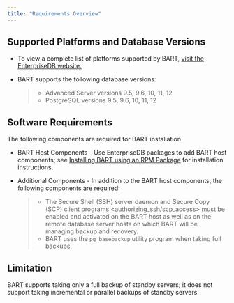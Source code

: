```yaml
---
title: "Requirements Overview"
---
```


<div id="requirements_overview" class="registered_link"></div>


## Supported Platforms and Database Versions

-   To view a complete list of platforms supported by BART, [visit the EnterpriseDB website.](https://www.enterprisedb.com/services-support/edb-supported-products-and-platforms)

-   BART supports the following database versions:

    > -   Advanced Server versions 9.5, 9.6, 10, 11, 12
    > -   PostgreSQL versions 9.5, 9.6, 10, 11, 12

## Software Requirements

The following components are required for BART installation.





-   BART Host Components - Use EnterpriseDB packages to add BART host components; see [Installing BART using an RPM Package](#installing_bart_using_an_rpm_package) for installation instructions.

-   Additional Components - In addition to the BART host components, the following components are required:

    > -   The <span class="title-ref">Secure Shell (SSH) server daemon and Secure Copy (SCP) client programs &lt;authorizing\_ssh/scp\_access&gt;</span> must be enabled and activated on the BART host as well as on the remote database server hosts on which BART will be managing backup and recovery.
    > -   BART uses the `pg_basebackup` utility program when taking full backups.

## Limitation

BART supports taking only a full backup of standby servers; it does not support taking incremental or parallel backups of standby servers.
